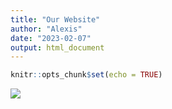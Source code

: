 ```yaml
---
title: "Our Website"
author: "Alexis"
date: "2023-02-07"
output: html_document
---
```


```r
knitr::opts_chunk$set(echo = TRUE)
```


![](https://cdn.britannica.com/84/73184-004-E5A450B5/Sunflower-field-Fargo-North-Dakota.jpg)